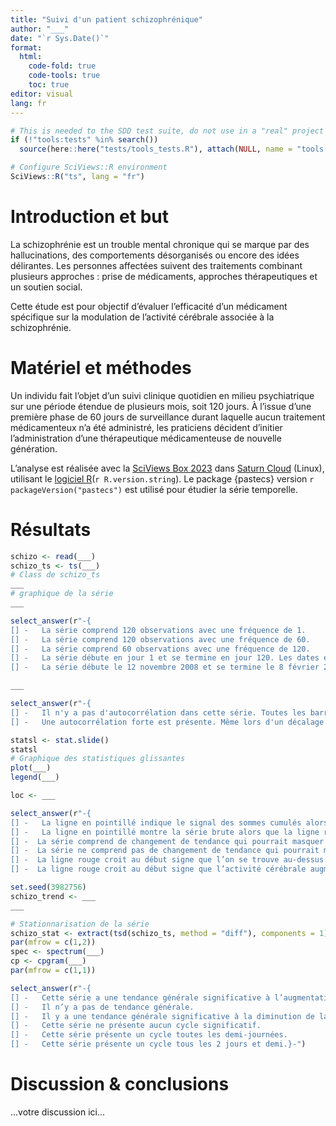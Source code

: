 ```yaml
---
title: "Suivi d'un patient schizophrénique"
author: "___"
date: "`r Sys.Date()`"
format:
  html:
    code-fold: true
    code-tools: true
    toc: true
editor: visual
lang: fr
---
```


```r
# This is needed to the SDD test suite, do not use in a "real" project
if (!"tools:tests" %in% search())
  source(here::here("tests/tools_tests.R"), attach(NULL, name = "tools:tests"))

# Configure SciViews::R environment
SciViews::R("ts", lang = "fr")
```

# Introduction et but

La schizophrénie est un trouble mental chronique qui se marque par des hallucinations, des comportements désorganisés ou encore des idées délirantes. Les personnes affectées suivent des traitements combinant plusieurs approches : prise de médicaments, approches thérapeutiques et un soutien social.

Cette étude est pour objectif d'évaluer l'efficacité d'un médicament spécifique sur la modulation de l'activité cérébrale associée à la schizophrénie.

# Matériel et méthodes

Un individu fait l'objet d'un suivi clinique quotidien en milieu psychiatrique sur une période étendue de plusieurs mois, soit 120 jours. À l'issue d'une première phase de 60 jours de surveillance durant laquelle aucun traitement médicamenteux n'a été administré, les praticiens décident d'initier l'administration d'une thérapeutique médicamenteuse de nouvelle génération.

L'analyse est réalisée avec la [SciViews Box 2023](https://www.sciviews.org/software/svbox/) dans [Saturn Cloud](https://saturncloud.io) (Linux), utilisant le [logiciel R](https://www.r-project.org)(`r R.version.string`). Le package {pastecs} version `r packageVersion("pastecs")` est utilisé pour étudier la série temporelle.

# Résultats

<!--% Importez le jeu de données `schizo.tsv` qui est dans le dossier `data`. Transformez-le en objet `ts` que vous nommerez `schizo_ts`. Assurez-vous d'obtenir un objet dont la classe principale est `ts` et non `mts`. Définissez judicieusement le début, la fin et la fréquence de la série. plot(schizo_ts, ylab = "Activité cérébrale", xlab = "Temps [j]").-->

```r
schizo <- read(___)
schizo_ts <- ts(___)
# Class de schizo_ts
___
# graphique de la série
___
```

```r
select_answer(r"-{
[] -   La série comprend 120 observations avec une fréquence de 1.  
[] -   La série comprend 120 observations avec une fréquence de 60.
[] -   La série comprend 60 observations avec une fréquence de 120.
[] -   La série débute en jour 1 et se termine en jour 120. Les dates exactes ne sont pas utiles pour cette analyse.
[] -   La série débute le 12 novembre 2008 et se termine le 8 février 2009. Les dates sont cruciales dans cette analyse. }-")
```

<!--% Représentez graphiquement l'autocorrélation de cette série. -->

```r
___
```

```r
select_answer(r"-{
[] -   Il n'y a pas d'autocorrélation dans cette série. Toutes les barres sortent de l'enveloppe de confiance à 95%.
[] -   Une autocorrélation forte est présente. Même lors d'un décalage de 20 jours entre la série initiale et la série décalée, une corrélation significative est toujours présente.}-")
```

<!--% Calculez des statistiques pertinentes pour cette série. Découpez votre série en pas de temps de 10 observations. Réalisez ensuite un graphique de ces statistiques. Ajoutez des labels et une légende en français.-->

```r
statsl <- stat.slide()
statsl
# Graphique des statistiques glissantes
plot(___)
legend(___)
```

<!--% Réalisez une analyse des tendances locales-->

```r
loc <- ___
```

<!--% Interprétez le graphique des sommes cumulés. -->

```r
select_answer(r"-{
[] -   La ligne en pointillé indique le signal des sommes cumulés alors que la ligne rouge montre la série brute.
[] -   La ligne en pointillé montre la série brute alors que la ligne rouge indique le signal des sommes cumulés.
[] -  La série comprend de changement de tendance qui pourrait masquer une potentielle tendance générale.
[] -  La série ne comprend pas de changement de tendance qui pourrait masquer une potentielle tendance générale.
[] -  La ligne rouge croit au début signe que l’on se trouve au-dessus de la moyenne générale de la série. La seconde phase est un plateau, ce qui indique que l’on se trouve proche de la moyenne générale. La dernière phase indique que l’on se trouve en dessous de la moyenne générale. 
[] -  La ligne rouge croit au début signe que l’activité cérébrale augmente. Ensuite, il y un plateau avec le maximum mesuré de l’activité cérébrale entre  le jour 60 et 80. Enfin, une diminution de l’activité cérébrale est observée}-")
```

<!--% Étudiez la tendance générale de votre série via bootstrap pour obtenir 1000 répétitions au total. (y compris le graphique).-->

```r
set.seed(3982756)
schizo_trend <- ___
___
```

<!--% Effectuez une analyse spectrale pertinente de votre série (périodogramme lissé + périodogramme cumulé). Utilisez un lissage de valeur 5 et 7. Le code prérempli permet de stationnariser la série (il sera étudié au module 5 et vous n'avez pas besoin de le comprendre juste accepter que la série est stationnarisée). L'analyse spectrale peut être réalisée sur schizo_stat ensuite. -->

```r
# Stationnarisation de la série
schizo_stat <- extract(tsd(schizo_ts, method = "diff"), components = 1)
par(mfrow = c(1,2))
spec <- spectrum(___)
cp <- cpgram(___)
par(mfrow = c(1,1))
```

<!-- Interprétez l'analyse spectrale et le test de tendance générale.-->

```r
select_answer(r"-{
[] -   Cette série a une tendance générale significative à l’augmentation.
[] -   Il n’y a pas de tendance générale.
[] -   Il y a une tendance générale significative à la diminution de la série.
[] -   Cette série ne présente aucun cycle significatif.  
[] -   Cette série présente un cycle toutes les demi-journées.
[] -   Cette série présente un cycle tous les 2 jours et demi.}-")
```

# Discussion & conclusions

<!--% Indiquez ci-dessous en 3 à 4 phrases les caractéristiques importantes de cette série spatio-temporelle. -->

...votre discussion ici...
